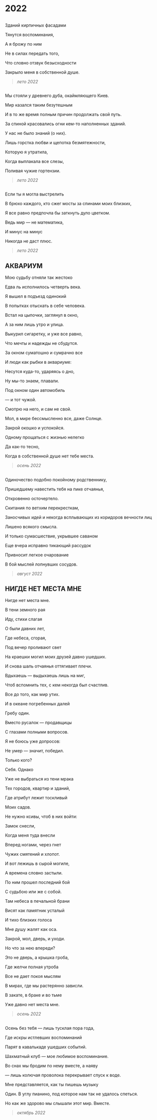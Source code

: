 # 2022 

##

Зданий кирпичных фасадами

Тянутся воспоминания,

А я брожу по ним

Не в силах передать того,

Что словно отзвук безысходности

Закрыло меня в собственной душе.

> *лето 2022*

##

Мы стояли у древнего дуба, окаймляющего Киев.

Мир казался таким безутешным

И в то же время полным причин продолжать свой путь.

За спиной красовались огни кем-то наполненных зданий.

У нас не было знаний (о них).

Лишь горстка любви и щепотка безмятежности,

Которую я утратила,

Когда выплакала все слезы,

Поливая чужие гортензии.

> *лето 2022*


##

Если ты я могла выстрелить

В брюхо каждого, кто сжег мосты за спинами моих близких,

Я все равно предпочла бы заткнуть дуло цветком.

Ведь мир — не математика,

И минус на минус

Никогда не даст плюс.

> *лето 2022*


## АКВАРИУМ

Мою судьбу отняли так жестоко

Едва ль исполнилось четверть века.

Я вышел в подъезд одинокий

В попытках отыскать в себе человека.

Встал на цыпочки, заглянул в окно,

А за ним лишь утро и улица.

Выкурил сигаретку, и уже все равно,

Что мечты и надежды не сбудутся.

За окном суматошно и сумрачно все

И люди как рыбки в аквариуме:

Несутся куда-то, ударяясь о дно,

Ну мы-то знаем, плавали.

Под окном один автомобиль

— и тот чужой.

Смотрю на него, и сам не свой.

Мол, в мире бессмысленно все, даже Солнце.

Закрой окошко и успокойся.

Одному прощаться с жизнью нелегко

Да как-то тесно,

Когда в собственной душе нет тебе места.

> *осень 2022*


##

Одиночество подобно покойному родственнику,

Пришедшему навестить тебя на пике отчаянья,

Откровенно осточертело.

Скитания по ветхим перекресткам,

Заносчивых идей и некогда всплывающих из коридоров вечности лиц

Лишено всякого смысла.

И только сумасшествие, укрывшее саваном

Еще вчера исправно тикающий рассудок

Привносит легкое очарование

В бой мыслей лопнувших сосудов.

> *август 2022*


## НИГДЕ НЕТ МЕСТА МНЕ

Нигде нет места мне.

В тени земного рая

Иду, стихи слагая

О были давних лет,

Где небеса, сгорая,

Под вечер проливают свет

На краешки могил моих друзей давно ушедших.

И снова шаль отчаянья оттягивает плечи.

Вдыхаешь — выдыхаешь лишь на миг,

Чтоб вспомнить тех, с кем некогда был счастлив.

Все до того, как мир утих.

И в океане погребенных далей

Гребу один.

Вместо русалок — продавщицы

С глазами полными вопросов.

Я не боюсь уже допросов:

Не умер — значит, победил.

Только кого?

Себя. Однако

Уже не выбраться из тени мрака

Тех городов, квартир и зданий,

Где атрибут лежит тоскливый

Моих садов.

Не нужно ксивы, чтоб в них войти:

Замок снесли,

Когда меня туда внесли

Вперед ногами, через гнет

Чужих смятений и хлопот.

И вот лежишь в сырой могиле,

А времена словно застыли.

По ним прошел последний бой

С судьбою или же с собой.

Там небеса в печальной брани

Висят как памятник усталый

И тихо близких голоса

Мне душу жалят как оса.

Закрой, мол, дверь, и уходи.

Но что за нею впереди?

Это не дверь, а крышка гроба,

Где желчи полная утроба

Все не дает покоя мыслям

В мирах, где мы растерянно зависли.

В закате, в браке и во тьме

Уже давно нет места мне.

> *осень 2022*


##

Осень без тебя — лишь тусклая пора года,

Где искры истлевших воспоминаний

Парят в кавалькаде ушедших событий.

Шахматный клуб — мое любимое воспоминание.

Во снах мы бродим по нему вместе, а наяву

— лишь колючая проволока перекрывает спуск к воде.

Мне представляется, как ты пишешь музыку

Один. В углу пианино, под которое нам так не удалось спеться.

Но как же здорово мы слышали этот мир. Вместе.

> *октябрь 2022*
